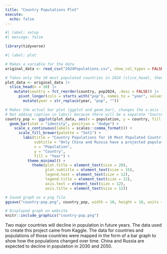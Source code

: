 ```yaml
---
title: "Country Populations Plot"
execute: 
  echo: false
---
```


```r
#| label: setup
#| message: false

library(tidyverse)
```

```r
#| label: plot

# Makes a variable for the data
original_data <- read_csv("2024Populations.csv", show_col_types = FALSE)

# Takes only the 10 most populated countries in 2024 (slice_head), then reorders it so that the data is ascending (mutate 1), then takes the population columns and makes them each a row (pivot_longer and mutate 2).
plot_data <- original_data |>
  slice_head(n = 10) |>
    mutate(country = fct_reorder(country, pop2024, .desc = FALSE)) |>
      pivot_longer(cols = starts_with("pop"), names_to = "year", values_to = "population") |>
        mutate(year = str_replace(year, "pop", ""))

# Makes the actual bar plot (ggplot and geom_bar), changes the x-axis labels to comma format (scale_x_continuous), changes the bar colors (scale_fill_brewer), adds labels like a title, subtitle, etc. (labs), and changes the theme (theme_minimal).
# Not adding caption in labs() because there will be a separate "Sources" page.
country_pop <- ggplot(plot_data, aes(x = population, y = country, fill = year)) +
  geom_bar(stat = "identity", position = "dodge") +
    scale_x_continuous(labels = scales::comma_format()) +
      scale_fill_brewer(palette = "Set1") +
        labs(title = "Country Populations for 10 Most Populated Countries in 2024",
             subtitle = "Only China and Russia have a projected population decrease for 2030 and 2050",
             x = "Population",
             y = "Country",
             fill = "Year") +
          theme_minimal() +
            theme(plot.title = element_text(size = 20),
                  plot.subtitle = element_text(size = 15),
                  legend.text = element_text(size = 12),
                  legend.title = element_text(size = 12),
                  axis.text = element_text(size = 12),
                  axis.title = element_text(size = 12))

# Saved graph as a png file
ggsave("country-pop.png", country_pop, width = 10, height = 10, units = "in")

# Displayed graph on website
knitr::include_graphics("country-pop.png")
```

Two major countries will decline in population in future years. The data used to create this project came from Kaggle. The data for countries and populations of those countries were mapped in the form of a bar graph to show how the populations changed over time. China and Russia are expected to decline in population in 2030 and 2050.
